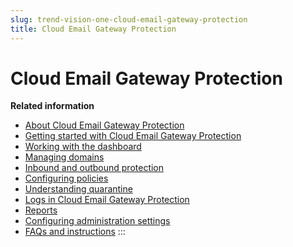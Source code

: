 ```yaml
---
slug: trend-vision-one-cloud-email-gateway-protection
title: Cloud Email Gateway Protection
---
```

# Cloud Email Gateway Protection

**Related information**

- [About Cloud Email Gateway Protection](cegp-introduction.mdx)
- [Getting started with Cloud Email Gateway Protection](gs-email-security-section.mdx)
- [Working with the dashboard](working-dashboard-email-security.mdx)
- [Managing domains](managing-domains.mdx)
- [Inbound and outbound protection](inbound-outbound-protection.mdx)
- [Configuring policies](configuring-policies.mdx)
- [Understanding quarantine](understanding-quarantine.mdx)
- [Logs in Cloud Email Gateway Protection](logs-hosted-email-security.mdx)
- [Reports](reports-email-security.mdx)
- [Configuring administration settings](configuring-administration-settings.mdx)
- [FAQs and instructions](faqs-instructions.mdx)
:::
